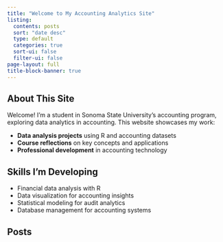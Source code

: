 ```yaml
---
title: "Welcome to My Accounting Analytics Site"
listing:
  contents: posts
  sort: "date desc"
  type: default
  categories: true
  sort-ui: false
  filter-ui: false
page-layout: full
title-block-banner: true
---
```



## About This Site

Welcome! I'm a student in Sonoma State University's accounting program, exploring data analytics in accounting. This website showcases my work:

- **Data analysis projects** using R and accounting datasets
- **Course reflections** on key concepts and applications
- **Professional development** in accounting technology


## Skills I'm Developing

- Financial data analysis with R
- Data visualization for accounting insights
- Statistical modeling for audit analytics
- Database management for accounting systems


## Posts

